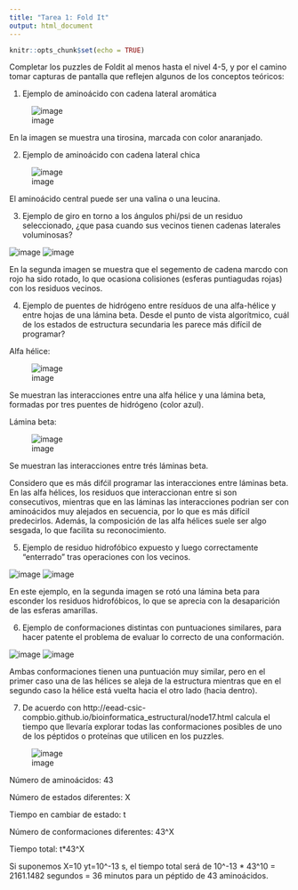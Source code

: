 ```yaml
---
title: "Tarea 1: Fold It"
output: html_document
---
```


```r
knitr::opts_chunk$set(echo = TRUE)
```

Completar los puzzles de Foldit al menos hasta el nivel 4-5, y por el camino tomar capturas de pantalla que reflejen algunos de los conceptos teóricos:


1. Ejemplo de aminoácido con cadena lateral aromática
 
![image](imagen_1.png)
 
En la imagen se muestra una tirosina, marcada con color anaranjado.  

2. Ejemplo de aminoácido con cadena lateral chica

![image](imagen_2.png)

El aminoácido central puede ser una valina o una leucina.  

3. Ejemplo de giro en torno a los ángulos phi/psi de un residuo seleccionado, ¿que pasa cuando sus vecinos tienen cadenas laterales voluminosas?

![image](imagen_3.png)
![image](imagen_4.png)
  
En la segunda imagen se muestra que el segemento de cadena marcdo con rojo ha sido rotado, lo que ocasiona colisiones (esferas puntiagudas rojas) con los residuos vecinos.  

4. Ejemplo de puentes de hidrógeno entre resíduos de una alfa-hélice y entre hojas de una lámina beta. Desde el punto de vista algorítmico, cuál de los estados de estructura secundaria les parece más difícil de programar?

Alfa hélice:

![image](imagen_5.png)

Se muestran las interacciones entre una alfa hélice y una lámina beta, formadas por tres puentes de hidrógeno (color azul).

Lámina beta:

![image](imagen_6.png)

Se muestran las interacciones entre trés láminas beta.
  
Considero que es más difćil programar las interacciones entre láminas beta. En las alfa hélices, los residuos que interaccionan entre si son consecutivos, mientras que en las láminas las interacciones podrian ser con aminoácidos muy alejados en secuencia, por lo que es más difícil predecirlos. Además, la composición de las alfa hélices suele ser algo sesgada, lo que facilita su reconocimiento.
  
  
5. Ejemplo de residuo hidrofóbico expuesto y luego correctamente "enterrado" tras operaciones con los vecinos.

![image](imagen_7.png)
![image](imagen_8.png)

En este ejemplo, en la segunda imagen se rotó una lámina beta para esconder los residuos hidrofóbicos, lo que se aprecia con la desaparición de las esferas amarillas.
  
  
6. Ejemplo de conformaciones distintas con puntuaciones similares, para hacer patente el problema de evaluar lo correcto de una conformación.

![image](imagen_9.png)
![image](imagen_10.png)

Ambas conformaciones tienen una puntuación muy similar, pero en el primer caso una de las hélices se aleja de la estructura mientras que en el segundo caso la hélice está vuelta hacia el otro lado (hacia dentro).
  
  
7. De acuerdo con http://eead-csic-compbio.github.io/bioinformatica_estructural/node17.html calcula el tiempo que llevaría explorar todas las conformaciones posibles de uno de los péptidos o proteínas que utilicen en los puzzles.

![image](imagen_11.png)
  
Número de aminoácidos: 43

Número de estados diferentes: X

Tiempo en cambiar de estado: t
  
Número de conformaciones diferentes: 43^X

Tiempo total: t*43^X
  
Si suponemos X=10 yt=10^-13 s, el tiempo total será de 10^-13 * 43^10 = 2161.1482 segundos = 36 minutos para un péptido de 43 aminoácidos.

